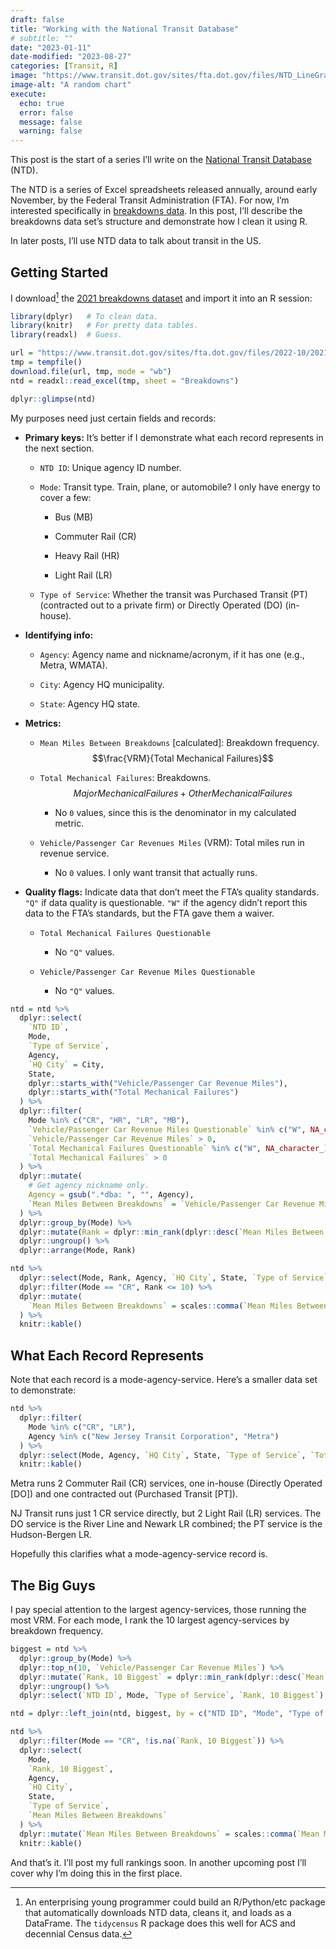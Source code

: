 ```yaml
---
draft: false
title: "Working with the National Transit Database"
# subtitle: ""
date: "2023-01-11"
date-modified: "2023-08-27"
categories: [Transit, R]
image: "https://www.transit.dot.gov/sites/fta.dot.gov/files/NTD_LineGraph.jpg"
image-alt: "A random chart"
execute:
  echo: true
  error: false
  message: false
  warning: false
---
```


This post is the start of a series I'll write on the [National Transit Database](https://www.transit.dot.gov/ntd) (NTD).

The NTD is a series of Excel spreadsheets released annually, around early November, by the Federal Transit Administration (FTA). For now, I'm interested specifically in [breakdowns data](https://www.transit.dot.gov/ntd/ntd-data?field_product_type_target_id=All&year=all&combine=breakdowns). In this post, I'll describe the breakdowns data set's structure and demonstrate how I clean it using R.

In later posts, I'll use NTD data to talk about transit in the US.

## Getting Started

I download[^1] the [2021 breakdowns dataset](https://www.transit.dot.gov/ntd/data-product/2021-breakdowns) and import it into an R session:

[^1]: An enterprising young programmer could build an R/Python/etc package that automatically downloads NTD data, cleans it, and loads as a DataFrame. The `tidycensus` R package does this well for ACS and decennial Census data.

```r
library(dplyr)   # To clean data.
library(knitr)   # For pretty data tables.
library(readxl)  # Guess.

url = "https://www.transit.dot.gov/sites/fta.dot.gov/files/2022-10/2021%20Breakdowns_static.xlsx"
tmp = tempfile()
download.file(url, tmp, mode = "wb")
ntd = readxl::read_excel(tmp, sheet = "Breakdowns")

dplyr::glimpse(ntd)
```

My purposes need just certain fields and records:

-   **Primary keys:** It's better if I demonstrate what each record represents in the next section.

    -   `NTD ID`: Unique agency ID number.

    -   `Mode`: Transit type. Train, plane, or automobile? I only have energy to cover a few:

        -   Bus (MB)

        -   Commuter Rail (CR)

        -   Heavy Rail (HR)

        -   Light Rail (LR)

    -   `Type of Service`: Whether the transit was Purchased Transit (PT) (contracted out to a private firm) or Directly Operated (DO) (in-house).

-   **Identifying info:**

    -   `Agency`: Agency name and nickname/acronym, if it has one (e.g., Metra, WMATA).

    -   `City`: Agency HQ municipality.

    -   `State`: Agency HQ state.

-   **Metrics:**

    -   `Mean Miles Between Breakdowns` \[calculated\]: Breakdown frequency. $$\frac{VRM}{Total Mechanical Failures}$$

    -   `Total Mechanical Failures`: Breakdowns. $${Major Mechanical Failures} + {Other Mechanical Failures}$$

        -   No `0` values, since this is the denominator in my calculated metric.

    -   `Vehicle/Passenger Car Revenues Miles` (VRM): Total miles run in revenue service.

        -   No `0` values. I only want transit that actually runs.

-   **Quality flags:** Indicate data that don't meet the FTA's quality standards. `"Q"` if data quality is questionable. `"W"` if the agency didn't report this data to the FTA's standards, but the FTA gave them a waiver.

    -   `Total Mechanical Failures Questionable`

        -   No `"Q"` values.

    -   `Vehicle/Passenger Car Revenue Miles Questionable`

        -   No `"Q"` values.

```r
ntd = ntd %>%
  dplyr::select(
    `NTD ID`,
    Mode,
    `Type of Service`,
    Agency,
    `HQ City` = City,
    State,
    dplyr::starts_with("Vehicle/Passenger Car Revenue Miles"),
    dplyr::starts_with("Total Mechanical Failures")
  ) %>%
  dplyr::filter(
    Mode %in% c("CR", "HR", "LR", "MB"),
    `Vehicle/Passenger Car Revenue Miles Questionable` %in% c("W", NA_character_),
    `Vehicle/Passenger Car Revenue Miles` > 0,
    `Total Mechanical Failures Questionable` %in% c("W", NA_character_),
    `Total Mechanical Failures` > 0
  ) %>%
  dplyr::mutate(
    # Get agency nickname only.
    Agency = gsub(".*dba: ", "", Agency),
    `Mean Miles Between Breakdowns` = `Vehicle/Passenger Car Revenue Miles` / `Total Mechanical Failures`
  ) %>%
  dplyr::group_by(Mode) %>%
  dplyr::mutate(Rank = dplyr::min_rank(dplyr::desc(`Mean Miles Between Breakdowns`))) %>%
  dplyr::ungroup() %>%
  dplyr::arrange(Mode, Rank)

ntd %>%
  dplyr::select(Mode, Rank, Agency, `HQ City`, State, `Type of Service`, `Mean Miles Between Breakdowns`) %>%
  dplyr::filter(Mode == "CR", Rank <= 10) %>%
  dplyr::mutate(
    `Mean Miles Between Breakdowns` = scales::comma(`Mean Miles Between Breakdowns`)
  ) %>%
  knitr::kable()
```

## What Each Record Represents

Note that each record is a mode-agency-service. Here's a smaller data set to demonstrate:

```r
ntd %>%
  dplyr::filter(
    Mode %in% c("CR", "LR"),
    Agency %in% c("New Jersey Transit Corporation", "Metra")
  ) %>%
  dplyr::select(Mode, Agency, `HQ City`, State, `Type of Service`, `Total Mechanical Failures`) %>%
  knitr::kable()
```

Metra runs 2 Commuter Rail (CR) services, one in-house (Directly Operated \[DO\]) and one contracted out (Purchased Transit \[PT\]).

NJ Transit runs just 1 CR service directly, but 2 Light Rail (LR) services. The DO service is the River Line and Newark LR combined; the PT service is the Hudson-Bergen LR.

Hopefully this clarifies what a mode-agency-service record is.

## The Big Guys

I pay special attention to the largest agency-services, those running the most VRM. For each mode, I rank the 10 largest agency-services by breakdown frequency.

```r
biggest = ntd %>%
  dplyr::group_by(Mode) %>%
  dplyr::top_n(10, `Vehicle/Passenger Car Revenue Miles`) %>%
  dplyr::mutate(`Rank, 10 Biggest` = dplyr::min_rank(dplyr::desc(`Mean Miles Between Breakdowns`))) %>%
  dplyr::ungroup() %>%
  dplyr::select(`NTD ID`, Mode, `Type of Service`, `Rank, 10 Biggest`)

ntd = dplyr::left_join(ntd, biggest, by = c("NTD ID", "Mode", "Type of Service"))

ntd %>%
  dplyr::filter(Mode == "CR", !is.na(`Rank, 10 Biggest`)) %>%
  dplyr::select(
    Mode,
    `Rank, 10 Biggest`,
    Agency,
    `HQ City`,
    State,
    `Type of Service`,
    `Mean Miles Between Breakdowns`
  ) %>%
  dplyr::mutate(`Mean Miles Between Breakdowns` = scales::comma(`Mean Miles Between Breakdowns`)) %>%
  knitr::kable()
```

And that's it. I'll post my full rankings soon. In another upcoming post I'll cover why I'm doing this in the first place.
